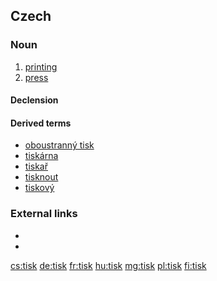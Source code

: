 ==Czech==

===Noun===
{{cs-noun|g=m}}

# [[printing]] {{gloss|process}}
# [[press]] {{gloss|printed media}}

====Declension====
{{cs-decl-noun-auto|mi|ti|s|k}}

====Derived terms====
* [[oboustranný tisk]]
* [[tiskárna]]
* [[tiskař]]
* [[tisknout]]
* [[tiskový]]

===External links===
* {{R:PSJC}}
* {{R:SSJC}}

[[cs:tisk]]
[[de:tisk]]
[[fr:tisk]]
[[hu:tisk]]
[[mg:tisk]]
[[pl:tisk]]
[[fi:tisk]]